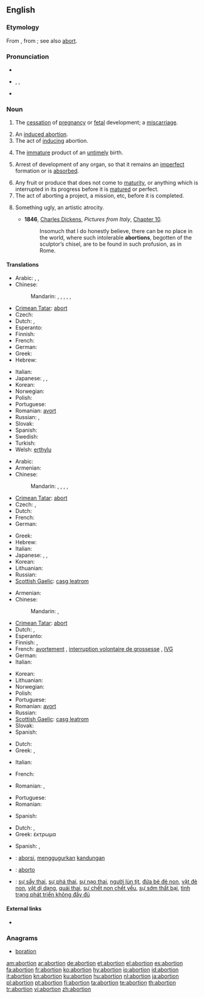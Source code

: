 ==English==

===Etymology===
From {{etyl|la}} {{term|abortio|abortiō|miscarriage, abortion|lang=la}}, from {{term|aborior||miscarry|lang=la}}; see also [[abort]].

===Pronunciation===
* {{audio|en-us-abortion.ogg|Audio (US)}}
* {{a|GenAm}} {{enPR|əʹbôrshən}}, {{IPA|/əˈbɔɹʃən/}}, {{SAMPA|/@"bOr\S@n/}}
* {{rhymes|ɔː(r)ʃən}}

===Noun===
{{en-noun}}

# {{medicine|or|dated}} The [[cessation]] of [[pregnancy]] or [[fetal]] development; a [[miscarriage]].
# An [[induced abortion]].
# The act of [[induce|inducing]] abortion.
# {{dated}} The [[immature]] product of an [[untimely]] birth.
# {{biology}} Arrest of development of any organ, so that it remains an [[imperfect]] formation or is [[absorbed]].
# Any fruit or produce that does not come to [[maturity]], or anything which is interrupted in its progress before it is [[matured]] or perfect.
# The act of aborting a project, a mission, etc, before it is completed.
# {{art}} Something ugly, an artistic atrocity.
#* '''1846''', [[w:Charles Dickens|Charles Dickens]], ''Pictures from Italy'', [http://etext.virginia.edu/etcbin/ot2www-pubeng?specfile=/texts/english/modeng/publicsearch/modengpub.o2w&act=text&offset=269656481&textreg=2&query=abortion&id=DicPict Chapter 10].
#*: Insomuch that I do honestly believe, there can be no place in the world, where such intolerable '''abortions''', begotten of the sculptor’s chisel, are to be found in such profusion, as in Rome.

====Translations====
{{trans-top|miscarriage}}
* Arabic: {{t|ar|إجهاض|m|tr='ijhaaD}},  {{t|ar|إخفاق|m|tr='ikhfaaq}},  {{t|ar|خسارة|f|tr=khasaara}}
* Chinese:
*: Mandarin: {{t|cmn|流產|sc=Hani}},  {{t|cmn|流产|tr=líuchǎn|sc=Hani}},  {{t-|cmn|失敗|sc=Hani}},  {{t-|cmn|失败|tr=shībài|sc=Hani}},  {{t|cmn|誤投|sc=Hani}},  {{t|cmn|误投|tr=wùtóu|sc=Hani}}
* [[Crimean Tatar]]: [[abort#Crimean Tatar|abort]]
* Czech: {{t-|cs|potrat|m}}
* Dutch: {{t+|nl|miskraam|n}}, {{t+|nl|abortus|m}}
* Esperanto: {{t-|eo|abortigo|xs=Esperanto}}
* Finnish: {{t-|fi|keskenmeno}}
* French: {{t+|fr|fausse couche|f}}
* German: {{t+|de|Fehlgeburt|f}}
* Greek: {{t+|el|αποβολή|f}}
* Hebrew: {{t|he|הפלה|f|tr=hapalá}}
{{trans-mid}}
* Italian: {{t+|it|aborto|m}}
* Japanese: {{t|ja|流産|tr=りゅうざん, ryūzan}},  {{t+|ja|失敗|tr=しっぱい, shippai}}, {{t|ja|堕胎|tr=だたい, datai}}
* Korean: {{t|ko|유산|sc=Hang}}
* Norwegian: {{t+|no|abort|m}}
* Polish: {{t+|pl|poronienie|n}}
* Portuguese: {{t+|pt|aborto|m}}
* Romanian: [[avort]] {{n}}
* Russian: {{t|ru|выкидыш|m|tr=výkidyš}}, {{t+|ru|аборт|m|tr=abórt}}
* Slovak: {{t-|sk|potrat|m}}
* Spanish: {{t+|es|aborto|m}}
* Swedish: {{t+|sv|abort|c}}
* Turkish: {{t+|tr|kürtaj}}
* Welsh: [[erthylu]] {{c}}
{{trans-bottom}}

{{trans-top|induced abortion}}
* Arabic: {{t|ar|خداج|m|tr=khidaaj}}
* Armenian: {{t-|hy|աբորտ|tr=abort}}
* Chinese:
*: Mandarin: {{t|cmn|流產|sc=Hani}},  {{t|cmn|流产|tr=líuchǎn|sc=Hani}}, {{t|cmn|人工流產|sc=Hani}},  {{t|cmn|人工流产|tr=réngōng-liúchǎn|sc=Hani}},  {{t|cmn|人流|tr=rénliú|sc=Hani}}
* [[Crimean Tatar]]: [[abort#Crimean Tatar|abort]]
* Czech: {{t+|cs|interrupce|f}}, {{t-|cs|potrat|m}}
* Dutch: {{t+|nl|abortus|m}}
* French: {{t+|fr|avortement|m}}
* German: {{t+|de|Abtreibung|f}}
{{trans-mid}}
* Greek: {{t+|el|έκτρωση|f}}
* Hebrew: {{t|he|הפלה מלאכותית|f|tr=hapalá m'lakhutít}}
* Italian: {{t+|it|aborto|m}}
* Japanese: {{t|ja|妊娠中絶|tr=にんしんちゅうぜつ, ninshin-chūzetsu}}, {{t|ja|人工流産|tr=じんこうりゅうざん, jinkō-ryūzan}}, {{t|ja|中絶|tr=ちゅうぜつ, chūzetsu}}
* Korean: {{t|ko|인공유산|sc=Hang}}
* Lithuanian: {{t+|lt|abortas|m|xs=Lithuanian}}
* Russian: {{t+|ru|аборт|m|tr=abórt}}
* [[Scottish Gaelic]]: [[casg leatrom]] {{m}}
{{trans-bottom}}

{{trans-top|act of inducing abortion}}
* Armenian: {{t-|hy|աբորտ|tr=abort}}
* Chinese:
*: Mandarin: {{t|cmn|墮胎|sc=Hani}},  {{t|cmn|堕胎|tr=duòtāi|sc=Hani}}
* [[Crimean Tatar]]: [[abort#Crimean Tatar|abort]]
* Dutch: {{t|nl|abortie|m}}, {{t+|nl|abortus|m}}
* Esperanto: {{t-|eo|abortigo|xs=Esperanto}}
* Finnish: {{t+|fi|abortti}}, {{t+|fi|raskaudenkeskeytys}}
* French: [[avortement]] {{m}}, [[interruption volontaire de grossesse]] {{f}}, [[IVG]] {{f}}
* German: {{t+|de|Abtreibung|f}}
* Italian: {{t+|it|aborto|m}}
{{trans-mid}}
* Korean: {{t|ko|낙태|sc=Hang}}
* Lithuanian: {{t+|lt|abortas|m|xs=Lithuanian}}
* Norwegian: {{t+|no|abort}}
* Polish: {{t+|pl|aborcja|f}}
* Portuguese: {{t+|pt|aborto|m}}
* Romanian: [[avort]] {{n}}
* Russian: {{t+|ru|аборт|m|tr=abórt}}
* [[Scottish Gaelic]]: [[casg leatrom]] {{m}}
* Slovak: {{t-|sk|potrat|m}}
* Spanish: {{t+|es|aborto|m}}
{{trans-bottom}}

{{trans-top|immature product of an untimely birth}}
* Dutch: {{t+|nl|miskraam|n}}
* Greek: {{t+|el|εξάμβλωμα|n}}, {{t+|el|έκτρωμα|n}}
{{trans-mid}}
* Italian: {{t-|it|abortivo|m}}
{{trans-bottom}}

{{trans-top|biology: arrest of development of an organ}}
{{trans-mid}}
{{trans-bottom}}

{{trans-top|fruit/produce that doesn’t come to maturity}}
* French: {{t+|fr|avorton|m}}
{{trans-mid}}
* Romanian: {{t+|ro|embrion|m}}, {{t-|ro|germen|m}}
{{trans-bottom}}

{{trans-top|the act of aborting a project, etc}}
* Portuguese: {{t+|pt|aborto|m}}
* Romanian: {{t+|ro|abandon|n}}
{{trans-mid}}
* Spanish: {{t+|es|aborto|m}}
{{trans-bottom}}

{{trans-top|something ugly}}
* Dutch: {{t-|nl|misbaksel|n}}, {{t+|nl|miskraam|n}}
* Greek: έκτρωμα {{n}}
{{trans-mid}}
* Spanish: {{t+|es|aborto|m}}, {{t-|es|engendro|m}}
{{trans-bottom}}

{{checktrans-top}}
* {{ttbc|Indonesian}}: [[aborsi]], [[gugur|menggugurkan]] [[kandung|kandungan]]
* {{ttbc|Interlingua}}: [[aborto#Interlingua|aborto]]
* {{ttbc|Vietnamese}}: [[sự sẩy thai]], [[sự phá thai]], [[sự nạo thai]], [[người lùn tịt]], [[đứa bé đẻ non]], [[vật đẻ non]], [[vật dị dạng]], [[quái thai]], [[sự chết non chết yểu]], [[sự sớm thất bại]], [[tình trạng phát triển không đầy đủ]]
{{trans-bottom}}

====External links====
* {{pedialite}}

===Anagrams===
* [[boration#English|boration]]

[[am:abortion]]
[[ar:abortion]]
[[de:abortion]]
[[et:abortion]]
[[el:abortion]]
[[es:abortion]]
[[fa:abortion]]
[[fr:abortion]]
[[ko:abortion]]
[[hy:abortion]]
[[io:abortion]]
[[id:abortion]]
[[it:abortion]]
[[kn:abortion]]
[[ku:abortion]]
[[hu:abortion]]
[[nl:abortion]]
[[ja:abortion]]
[[pl:abortion]]
[[pt:abortion]]
[[fi:abortion]]
[[ta:abortion]]
[[te:abortion]]
[[th:abortion]]
[[tr:abortion]]
[[vi:abortion]]
[[zh:abortion]]